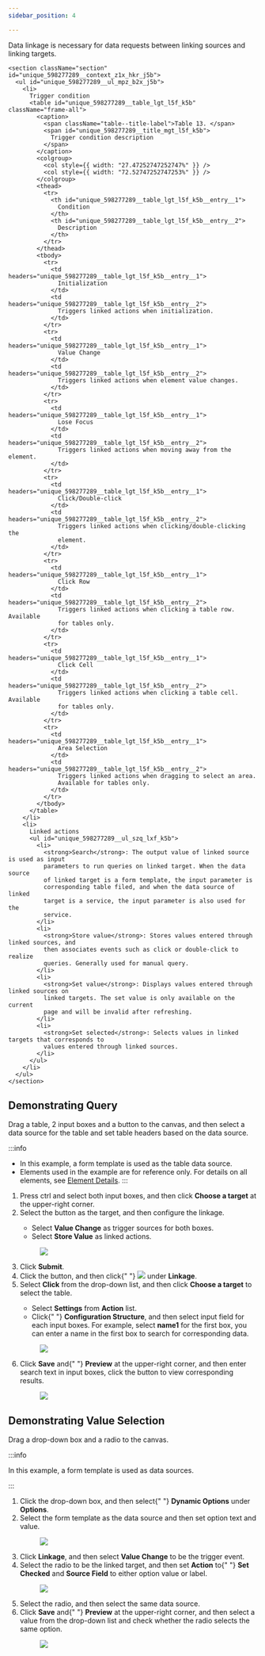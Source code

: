```yaml
---
sidebar_position: 4

---
```

Data linkage is necessary for data requests between linking sources and
      linking targets.
<article
  className="nested3"
  aria-labelledby="unique_598277289__title_bb2_zgv_35b"
  id="unique_598277289"
>
<div>

    <section className="section" id="unique_598277289__context_z1x_hkr_j5b">
      <ul id="unique_598277289__ul_mpz_b2x_j5b">
        <li>
          Trigger condition
          <table id="unique_598277289__table_lgt_l5f_k5b" className="frame-all">
            <caption>
              <span className="table--title-label">Table 13. </span>
              <span id="unique_598277289__title_mgt_l5f_k5b">
                Trigger condition description
              </span>
            </caption>
            <colgroup>
              <col style={{ width: "27.47252747252747%" }} />
              <col style={{ width: "72.52747252747253%" }} />
            </colgroup>
            <thead>
              <tr>
                <th id="unique_598277289__table_lgt_l5f_k5b__entry__1">
                  Condition
                </th>
                <th id="unique_598277289__table_lgt_l5f_k5b__entry__2">
                  Description
                </th>
              </tr>
            </thead>
            <tbody>
              <tr>
                <td headers="unique_598277289__table_lgt_l5f_k5b__entry__1">
                  Initialization
                </td>
                <td headers="unique_598277289__table_lgt_l5f_k5b__entry__2">
                  Triggers linked actions when initialization.
                </td>
              </tr>
              <tr>
                <td headers="unique_598277289__table_lgt_l5f_k5b__entry__1">
                  Value Change
                </td>
                <td headers="unique_598277289__table_lgt_l5f_k5b__entry__2">
                  Triggers linked actions when element value changes.
                </td>
              </tr>
              <tr>
                <td headers="unique_598277289__table_lgt_l5f_k5b__entry__1">
                  Lose Focus
                </td>
                <td headers="unique_598277289__table_lgt_l5f_k5b__entry__2">
                  Triggers linked actions when moving away from the element.
                </td>
              </tr>
              <tr>
                <td headers="unique_598277289__table_lgt_l5f_k5b__entry__1">
                  Click/Double-click
                </td>
                <td headers="unique_598277289__table_lgt_l5f_k5b__entry__2">
                  Triggers linked actions when clicking/double-clicking the
                  element.
                </td>
              </tr>
              <tr>
                <td headers="unique_598277289__table_lgt_l5f_k5b__entry__1">
                  Click Row
                </td>
                <td headers="unique_598277289__table_lgt_l5f_k5b__entry__2">
                  Triggers linked actions when clicking a table row. Available
                  for tables only.
                </td>
              </tr>
              <tr>
                <td headers="unique_598277289__table_lgt_l5f_k5b__entry__1">
                  Click Cell
                </td>
                <td headers="unique_598277289__table_lgt_l5f_k5b__entry__2">
                  Triggers linked actions when clicking a table cell. Available
                  for tables only.
                </td>
              </tr>
              <tr>
                <td headers="unique_598277289__table_lgt_l5f_k5b__entry__1">
                  Area Selection
                </td>
                <td headers="unique_598277289__table_lgt_l5f_k5b__entry__2">
                  Triggers linked actions when dragging to select an area.
                  Available for tables only.
                </td>
              </tr>
            </tbody>
          </table>
        </li>
        <li>
          Linked actions
          <ul id="unique_598277289__ul_szq_lxf_k5b">
            <li>
              <strong>Search</strong>: The output value of linked source is used as input
              parameters to run queries on linked target. When the data source
              of linked target is a form template, the input parameter is
              corresponding table filed, and when the data source of linked
              target is a service, the input parameter is also used for the
              service.
            </li>
            <li>
              <strong>Store value</strong>: Stores values entered through linked sources, and
              then associates events such as click or double-click to realize
              queries. Generally used for manual query.
            </li>
            <li>
              <strong>Set value</strong>: Displays values entered through linked sources on
              linked targets. The set value is only available on the current
              page and will be invalid after refreshing.
            </li>
            <li>
              <strong>Set selected</strong>: Selects values in linked targets that corresponds to
              values entered through linked sources.
            </li>
          </ul>
        </li>
      </ul>
    </section>
  </div>
  <article
    className="nested4"
    aria-labelledby="ariaid-title20"
    id="storing_value"
  >


## Demonstrating Query

<div>
      <section className="display" id="storing_value__prereq_tgp_xzf_k5b">
        <p>
          Drag a table, 2 input boxes and a button to the canvas, and then
          select a data source for the table and set table headers based on the
          data source.
        </p>

:::info

- In this example, a form template is used as the table data source.
- Elements used in the example are for reference only. For details on all elements, see <a href="../Element Details">Element Details</a>.
:::

</section>
      <section>
        <ol className="display">
          <li className="stepexpand">
            <span>
              Press ctrl and select both input boxes, and then click <strong>Choose a target</strong> at the
              upper-right corner.
            </span>
          </li>
          <li className="stepexpand">
            <span>
              Select the button as the target, and then configure the linkage.
            </span>
            <div>
              <ul id="storing_value__ul_frc_1cg_k5b">
                <li>
                  Select <strong>Value Change</strong> as
                  trigger sources for both boxes.
                </li>
                <li>
                  Select <strong>Store Value</strong> as
                  linked actions.
                </li>
              </ul>
            </div>
            <div>
              <figure className="fignone" id="storing_value__fig_akv_wbg_k5b">
                <img
                  id="storing_value__image_ig2_xbg_k5b"
                  src="https://wordpressfreezonex.oss-accelerate.aliyuncs.com/appDesign/42.png"
                />
              </figure>
            </div>
          </li>
          <li className="stepexpand">
            <span>
              Click <strong>Submit</strong>.
            </span>
          </li>
          <li className="stepexpand">
            <span>
              Click the button, and then click{" "}
              <img
                id="storing_value__image_pff_gcg_k5b"
                src="https://wordpressfreezonex.oss-accelerate.aliyuncs.com/appDesign/43.png"
              />
              under <strong>Linkage</strong>.
            </span>
          </li>
          <li className="stepexpand">
            <span>
              Select <strong>Click</strong> from the drop-down
              list, and then click <strong>Choose a target</strong> to select the
              table.
            </span>
            <div>
              <ul id="storing_value__ul_sbl_5cg_k5b">
                <li>
                  Select <strong>Settings</strong> from <strong>Action</strong> list.
                </li>
                <li>
                  Click{" "}
                  <strong>Configuration Structure</strong>,
                  and then select input field for each input boxes. For example,
                  select <strong>name1</strong> for the first box,
                  you can enter a name in the first box to search for
                  corresponding data.
                </li>
              </ul>
            </div>
            <div>
              <figure className="fignone" id="storing_value__fig_pzj_tcg_k5b">
                <img
                  id="storing_value__image_qzj_tcg_k5b"
                  src="https://wordpressfreezonex.oss-accelerate.aliyuncs.com/appDesign/44.png"
                />
              </figure>
            </div>
          </li>
          <li className="stepexpand">
            <span>
              Click <strong>Save</strong> and{" "}
              <strong>Preview</strong> at the upper-right
              corner, and then enter search text in input boxes, click the
              button to view corresponding results.
            </span>
            <div>
              <figure className="fignone" id="storing_value__fig_a4p_c2g_k5b">
                <img
                  id="storing_value__image_b4p_c2g_k5b"
                  src="https://wordpressfreezonex.oss-accelerate.aliyuncs.com/appDesign/45.png"
                />
              </figure>
            </div>
          </li>
        </ol>
      </section>
    </div>
  </article>
  <article
    className="nested4"
    aria-labelledby="ariaid-title21"
    id="unique_1134615537"
  >


## Demonstrating Value Selection


<div>
      <section className="display" id="unique_1134615537__prereq_tgp_xzf_k5b">
        <p>Drag a drop-down box and a radio to the canvas.</p>


:::info

In this example, a form template is used as data sources.

:::


</section>
      <section>
        <ol className="display">
          <li className="stepexpand">
            <span>
              Click the drop-down box, and then select{" "}
              <strong>Dynamic Options</strong> under <strong>Options</strong>.
            </span>
          </li>
          <li className="stepexpand">
            <span>
              Select the form template as the data source and then set option
              text and value.
            </span>
            <div>
              <figure
                className="fignone"
                id="unique_1134615537__fig_ekl_gfg_k5b"
              >
                <img
                  id="unique_1134615537__image_fkl_gfg_k5b"
                  src="https://wordpressfreezonex.oss-accelerate.aliyuncs.com/appDesign/46.png"
                />
              </figure>
            </div>
          </li>
          <li className="stepexpand">
            <span>
              Click <strong>Linkage</strong>, and then select <strong>Value Change</strong> to be the trigger
              event.
            </span>
          </li>
          <li className="stepexpand">
            <span>
              Select the radio to be the linked target, and then set <strong>Action</strong> to{" "}
              <strong>Set Checked</strong> and <strong>Source Field</strong> to either option
              value or label.
            </span>
            <div>
              <figure
                className="fignone"
                id="unique_1134615537__fig_v11_wfg_k5b"
              >
                <img
                  id="unique_1134615537__image_w11_wfg_k5b"
                  src="https://wordpressfreezonex.oss-accelerate.aliyuncs.com/appDesign/47.png"
                />
              </figure>
            </div>
          </li>
          <li className="stepexpand">
            <span>Select the radio, and then select the same data source.</span>
          </li>
          <li className="stepexpand">
            <span>
              Click <strong>Save</strong> and{" "}
              <strong>Preview</strong> at the upper-right
              corner, and then select a value from the drop-down list and check
              whether the radio selects the same option.
            </span>
            <div>
              <figure
                className="fignone"
                id="unique_1134615537__fig_a4p_c2g_k5b"
              >
                <img
                  id="unique_1134615537__image_b4p_c2g_k5b"
                  src="https://wordpressfreezonex.oss-accelerate.aliyuncs.com/appDesign/48.png"
                />
              </figure>
            </div>
          </li>
        </ol>
      </section>
    </div>
  </article>
</article>

